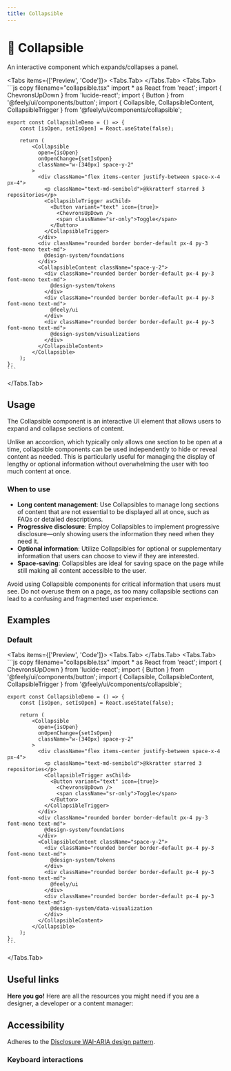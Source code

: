 ```yaml
---
title: Collapsible
---
```



# 💠 Collapsible

An interactive component which expands/collapses a panel.

<Tabs items={['Preview', 'Code']}>
  <Tabs.Tab>
    <CollapsiblePreview />
  </Tabs.Tab>
  <Tabs.Tab>
    ```js copy filename="collapsible.tsx"
    import * as React from 'react';
    import { ChevronsUpDown } from 'lucide-react';
    import { Button } from '@feely/ui/components/button';
    import { Collapsible, CollapsibleContent, CollapsibleTrigger } from '@feely/ui/components/collapsible';

    export const CollapsibleDemo = () => {
        const [isOpen, setIsOpen] = React.useState(false);

        return (
            <Collapsible
              open={isOpen}
              onOpenChange={setIsOpen}
              className="w-[340px] space-y-2"
            >
              <div className="flex items-center justify-between space-x-4 px-4">
                <p className="text-md-semibold">@kkratterf starred 3 repositories</p>
                <CollapsibleTrigger asChild>
                  <Button variant="text" icon={true}>
                    <ChevronsUpDown />
                    <span className="sr-only">Toggle</span>
                  </Button>
                </CollapsibleTrigger>
              </div>
              <div className="rounded border border-default px-4 py-3 font-mono text-md">
                @design-system/foundations
              </div>
              <CollapsibleContent className="space-y-2">
                <div className="rounded border border-default px-4 py-3 font-mono text-md">
                  @design-system/tokens
                </div>
                <div className="rounded border border-default px-4 py-3 font-mono text-md">
                  @feely/ui
                </div>
                <div className="rounded border border-default px-4 py-3 font-mono text-md">
                  @design-system/visualizations
                </div>
              </CollapsibleContent>
            </Collapsible>
        );
    };
    ```

  </Tabs.Tab>
</Tabs>

## Usage

The Collapsible component is an interactive UI element that allows users to expand and collapse sections of content.

Unlike an accordion, which typically only allows one section to be open at a time, collapsible components can be used independently to hide or reveal content as needed. This is particularly useful for managing the display of lengthy or optional information without overwhelming the user with too much content at once.

### When to use

- **Long content management**: Use Collapsibles to manage long sections of content that are not essential to be displayed all at once, such as FAQs or detailed descriptions.
- **Progressive disclosure**: Employ Collapsibles to implement progressive disclosure—only showing users the information they need when they need it.
- **Optional information**: Utilize Collapsibles for optional or supplementary information that users can choose to view if they are interested.
- **Space-saving**: Collapsibles are ideal for saving space on the page while still making all content accessible to the user.

Avoid using Collapsible components for critical information that users must see. Do not overuse them on a page, as too many collapsible sections can lead to a confusing and fragmented user experience.

## Examples

### Default

<Tabs items={['Preview', 'Code']}>
  <Tabs.Tab>
    <CollapsiblePreview />
  </Tabs.Tab>
  <Tabs.Tab>
    ```js copy filename="collapsible.tsx"
    import * as React from 'react';
    import { ChevronsUpDown } from 'lucide-react';
    import { Button } from '@feely/ui/components/button';
    import { Collapsible, CollapsibleContent, CollapsibleTrigger } from '@feely/ui/components/collapsible';

    export const CollapsibleDemo = () => {
        const [isOpen, setIsOpen] = React.useState(false);

        return (
            <Collapsible
              open={isOpen}
              onOpenChange={setIsOpen}
              className="w-[340px] space-y-2"
            >
              <div className="flex items-center justify-between space-x-4 px-4">
                <p className="text-md-semibold">@kkratter starred 3 repositories</p>
                <CollapsibleTrigger asChild>
                  <Button variant="text" icon={true}>
                    <ChevronsUpDown />
                    <span className="sr-only">Toggle</span>
                  </Button>
                </CollapsibleTrigger>
              </div>
              <div className="rounded border border-default px-4 py-3 font-mono text-md">
                @design-system/foundations
              </div>
              <CollapsibleContent className="space-y-2">
                <div className="rounded border border-default px-4 py-3 font-mono text-md">
                  @design-system/tokens
                </div>
                <div className="rounded border border-default px-4 py-3 font-mono text-md">
                  @feely/ui
                </div>
                <div className="rounded border border-default px-4 py-3 font-mono text-md">
                  @design-system/data-visualization
                </div>
              </CollapsibleContent>
            </Collapsible>
        );
    };
    ```

  </Tabs.Tab>
</Tabs>

## Useful links

**Here you go!** Here are all the resources you might need if you are a designer, a developer or a content manager:

<Cards className="mt-8">
  <Card
    title="🤖 Storybook"
    href="https://www.stories.feely.so/?path=/docs/components-collapsible--documentation"
  />
  <Card
    title="🪄 Figma"
    href="https://www.figma.com/design/Jfto7FUoU7mSpnv9uESD60/%F0%9F%9F%A0-feely---design-system?node-id=550-41441&t=nua4UmG9Iu1hfUAm-1"
  />
  <Card
    title="🐝 API Reference"
    href="https://www.radix-ui.com/primitives/docs/components/collapsible#api-reference"
  />
</Cards>

## Accessibility

Adheres to the [Disclosure WAI-ARIA design pattern](https://www.w3.org/WAI/ARIA/apg/patterns/disclosure/).

### Keyboard interactions

<AccessibilityTable rows={collapsibleAccessibilityData} />
